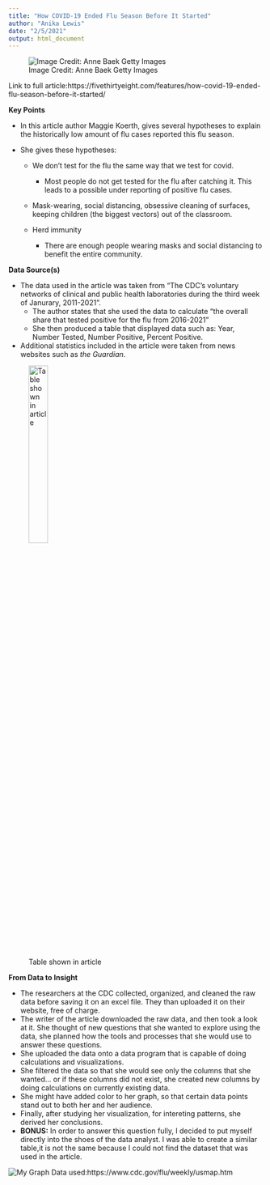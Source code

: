 ```yaml
---
title: "How COVID-19 Ended Flu Season Before It Started"
author: "Anika Lewis"
date: "2/5/2021"
output: html_document
---
```

![Image Credit: Anne Baek Getty Images](/Users/anikalewis/Downloads/R studio/DB996CFB-C0E5-42DC-971BBE5FE8050F0F_source.jpg.webp)

Link to full article:https://fivethirtyeight.com/features/how-covid-19-ended-flu-season-before-it-started/

**Key Points**

* In this article author Maggie Koerth, gives several hypotheses to explain the historically low amount of flu cases reported this flu season. 

* She gives these hypotheses:
    + We don't test for the flu the same way that we test for covid. 
        + Most people do not get tested for the flu after catching it. This leads to a possible under reporting of positive flu cases.
        
    + Mask-wearing, social distancing, obsessive cleaning of surfaces, keeping children (the biggest vectors) out of the classroom.
    
    + Herd immunity
        + There are enough people wearing masks and social distancing to benefit the entire community.

**Data Source(s)**

* The data used in the article was taken from "The CDC's voluntary networks of clinical and public health laboratories during the third week of Janurary, 2011-2021".
    + The author states that she used the data to calculate "the overall share that tested positive for the flu from 2016-2021"
    + She then produced a table that displayed data such as: Year, Number Tested, Number Positive, Percent Positive.

* Additional statistics included in the article were taken from news websites such as _the Guardian_.

![Table shown in article](/Users/anikalewis/Downloads/R studio/Screen Shot 2021-02-05 at 8.39.48 PM.png){width=30%}

**From Data to Insight**

* The researchers at the CDC collected, organized, and cleaned the raw data before saving it on an excel file. They than uploaded it on their website, free of charge.
* The writer of the article downloaded the raw data, and then took a look at it. She thought of new questions that she wanted to explore using the data, she planned how the tools and processes that she would use to answer these questions. 
* She uploaded the data onto a data program that is capable of doing calculations and visualizations.
* She filtered the data so that she would see only the columns that she wanted... or if these columns did not exist, she created new columns by doing calculations on currently existing data. 
* She might have added color to her graph, so that certain data points stand out to both her and her audience.
* Finally, after studying her visualization, for intereting patterns, she derived her conclusions.
* **BONUS:** In order to answer this question fully, I decided to put myself directly into the shoes of the data analyst. I was able to create a similar table,it is not the same because I could not find the dataset that was used in the article. 

![My Graph](/Users/anikalewis/Desktop/Screen Shot 2021-02-06 at 12.12.18 AM.png)
Data used:https://www.cdc.gov/flu/weekly/usmap.htm
